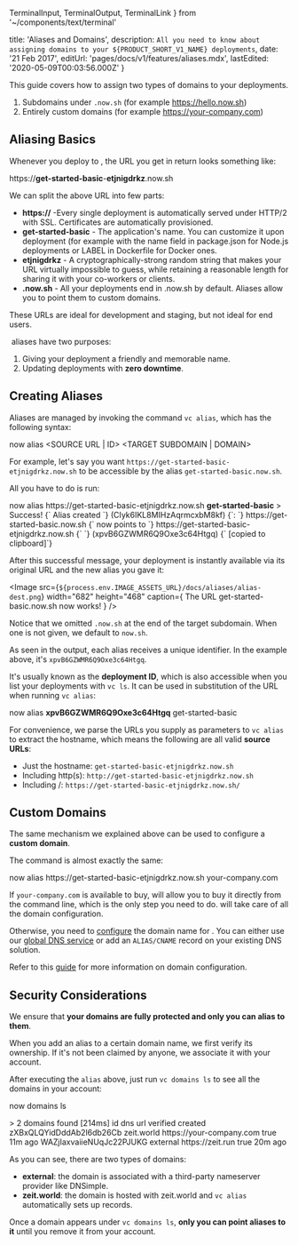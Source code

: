   TerminalInput,
  TerminalOutput,
  TerminalLink
} from '~/components/text/terminal'

  title: 'Aliases and Domains',
  description: `All you need to know about assigning domains to your ${PRODUCT_SHORT_V1_NAME} deployments`,
  date: '21 Feb 2017',
  editUrl: 'pages/docs/v1/features/aliases.mdx',
  lastEdited: '2020-05-09T00:03:56.000Z'
}

This guide covers how to assign two types of domains to your <ProductShortV1Name /> deployments.

1. Subdomains under `.now.sh` (for example <https://hello.now.sh>)
2. Entirely custom domains (for example <https://your-company.com>)

## Aliasing Basics

Whenever you deploy to <ProductShortV1Name />, the URL you get in return looks something like:

<TerminalOutput>
  https://<b>get-started-basic</b>-<b>etjnigdrkz</b>.now.sh
</TerminalOutput>

We can split the above URL into few parts:

- **https&#x3A;//** -Every single deployment is automatically served under HTTP/2 with SSL. Certificates are automatically provisioned.
- **get-started-basic** - The application's name. You can customize it upon deployment (for example with the name field in package.json for Node.js deployments or LABEL in Dockerfile for Docker ones.
- **etjnigdrkz** - A cryptographically-strong random string that makes your URL virtually impossible to guess, while retaining a reasonable length for sharing it with your co-workers or clients.
- **.now.sh** - All your deployments end in .now.sh by default. Aliases allow you to point them to custom domains.

These URLs are ideal for development and staging, but not ideal for end users.

​<ProductShortV1Name /> aliases have two purposes:

1. Giving your deployment a friendly and memorable name.
2. Updating deployments with **zero downtime**.

## Creating Aliases

Aliases are managed by invoking the command `vc alias`, which has the following syntax:

<TerminalInput>
  now alias &lt;SOURCE URL | ID&gt; &lt;TARGET SUBDOMAIN | DOMAIN&gt;
</TerminalInput>

For example, let's say you want `https://get-started-basic-etjnigdrkz.now.sh` to be accessible by the alias `get-started-basic.now.sh`.

All you have to do is run:

<TerminalInput>
  now alias https://get-started-basic-etjnigdrkz.now.sh <b>get-started-basic</b>
</TerminalInput>

<TerminalOutput>
  <span className="cyan">&gt; Success!</span>
  {` Alias created `}
  <span className="gray">(CIyk6IKL8MIHzAqrmcxbM8kf)</span>
  {`:
  `}
  <TerminalLink href="https://get-started-basic.now.sh">
    https://get-started-basic.now.sh
  </TerminalLink>
  {` now points to `}
  <TerminalLink href="https://get-started-basic-etjnigdrkz.now.sh">
    https://get-started-basic-etjnigdrkz.now.sh
  </TerminalLink>
  {` `}
  <span className="gray">(xpvB6GZWMR6Q9Oxe3c64Htgq)</span>
  {` [copied to clipboard]`}
</TerminalOutput>

After this successful message, your deployment is instantly available via its original URL and the new alias you gave it:

<Image
  src={`${process.env.IMAGE_ASSETS_URL}/docs/aliases/alias-dest.png`}
  width="682"
  height="468"
  caption={
    <span>
      The URL <InlineCode>get-started-basic.now.sh</InlineCode> now works!
    </span>
  }
/>

Notice that we omitted `.now.sh` at the end of the target subdomain. When one is not given, we default to `now.sh`.

As seen in the output, each alias receives a unique identifier. In the example above, it's `xpvB6GZWMR6Q9Oxe3c64Htgq`.

It's usually known as the **deployment ID**, which is also accessible when you list your deployments with `vc ls`. It can be used in substitution of the URL when running `vc alias`:

<TerminalInput>
  now alias <b>xpvB6GZWMR6Q9Oxe3c64Htgq</b> get-started-basic
</TerminalInput>

For convenience, we parse the URLs you supply as parameters to `vc alias` to extract the hostname, which means the following are all valid **source URLs**:

- Just the hostname: `get-started-basic-etjnigdrkz.now.sh`
- Including http(s): `http://get-started-basic-etjnigdrkz.now.sh`
- Including /: `https://get-started-basic-etjnigdrkz.now.sh/`

## Custom Domains

The same mechanism we explained above can be used to configure a **custom domain**.

The command is almost exactly the same:

<TerminalInput>
  now alias https://get-started-basic-etjnigdrkz.now.sh your-company.com
</TerminalInput>

If `your-company.com` is available to buy, <ProductShortV1Name /> will allow you to buy it directly from the command line, which is the only step you need to do. <ProductShortV1Name /> will take care of all the domain configuration.

Otherwise, you need to [configure](/docs/getting-started/assign-a-domain-name) the domain name for <ProductShortV1Name />. You can either use our [global DNS service](/world) or add an `ALIAS/CNAME` record on your existing DNS solution.

Refer to this [guide](/docs/getting-started/assign-a-domain-name) for more information on domain configuration.

## Security Considerations

We ensure that **your domains are fully protected and only you can alias to them**.

When you add an alias to a certain domain name, we first verify its ownership. If it's not been claimed by anyone, we associate it with your account.

After executing the `alias` above, just run `vc domains ls` to see all the domains in your account:

<TerminalInput>now domains ls</TerminalInput>

<TerminalOutput>
  > 2 domains found [214ms] <span className="gray">id dns url verified created</span> zXBxQLQYidDddAb2l6db26Cb zeit.world

<TerminalLink href="https://your-company.com">
    https://your-company.com
  </TerminalLink> true <span className="gray">11m ago</span> WAZjIaxvaiieNUqJc22PJUKG external

<TerminalLink href="https://hyper.is">
    https://zeit.run
  </TerminalLink> true <span className="gray">20m ago</span>
</TerminalOutput>

As you can see, there are two types of domains:

- **external**: the domain is associated with a third-party nameserver provider like DNSimple.
- **zeit.world**: the domain is hosted with <Link href="/world">zeit.world</Link> and `vc alias` automatically sets up records.

Once a domain appears under `vc domains ls`, **only you can point aliases to it** until you remove it from your account.

